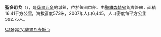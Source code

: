 '''聖多明戈'''（{{lang-es|Santo Domingo}}），是[[薩爾瓦多|薩爾瓦多]]的城鎮，位於該國中部，由[[聖維森特省|聖維森特省]]負責管轄，面積16.41平方公里，海拔高度573米，2007年人口6,445，人口密度每平方公里392.75人。

{{coord|13|38|N|88|48|W|display=title|region:SV_type:adm3rd_source:GNS-enwiki}}

{{ElSalvador-geo-stub}}
[[Category:薩爾瓦多城市|Category:薩爾瓦多城市]]